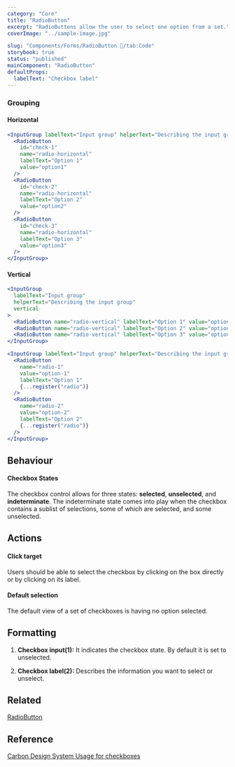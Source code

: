 ```yaml
---
category: "Core"
title: "RadioButton"
excerpt: "RadioButtons allow the user to select one option from a set."
coverImage: "../sample-image.jpg"

slug: "Components/Forms/RadioButton 🔘/tab:Code"
storybook: true
status: "published"
mainComponent: "RadioButton"
defaultProps:
  labelText: "Checkbox label"
---
```


### Grouping

#### Horizontal

```jsx live
<InputGroup labelText="Input group" helperText="Describing the input group">
  <RadioButton
    id="check-1"
    name="radio-horizontal"
    labelText="Option 1"
    value="option1"
  />
  <RadioButton
    id="check-2"
    name="radio-horizontal"
    labelText="Option 2"
    value="option2"
  />
  <RadioButton
    id="check-3"
    name="radio-horizontal"
    labelText="Option 3"
    value="option3"
  />
</InputGroup>
```

#### Vertical

```jsx live
<InputGroup
  labelText="Input group"
  helperText="Describing the input group"
  vertical
>
  <RadioButton name="radio-vertical" labelText="Option 1" value="option1" />
  <RadioButton name="radio-vertical" labelText="Option 2" value="option2" />
  <RadioButton name="radio-vertical" labelText="Option 3" value="option3" />
</InputGroup>
```

```jsx live reactHookForm
<InputGroup labelText="Input group" helperText="Describing the input group">
  <RadioButton
    name="radio-1"
    value="option-1"
    labelText="Option 1"
    {...register("radio")}
  />
  <RadioButton
    name="radio-2"
    value="option-2"
    labelText="Option 2"
    {...register("radio")}
  />
</InputGroup>
```

## Behaviour

#### Checkbox States

The checkbox control allows for three states: **selected**, **unselected**, and **indeterminate**. The indeterminate state comes into play when the checkbox contains a sublist of selections, some of which are selected, and some unselected.

## Actions

#### Click target

Users should be able to select the checkbox by clicking on the box directly or by clicking on its label.

#### Default selection

The default view of a set of checkboxes is having no option selected.

## Formatting

1. **Checkbox input(1):** It indicates the checkbox state. By default it is set to unselected.

2. **Checkbox label(2):** Describes the information you want to select or unselect.

## Related

[RadioButton](?path=/docs/components-radiobutton--regular)

## Reference

[Carbon Design System Usage for checkboxes](https://next.carbondesignsystem.com/components/checkbox)
